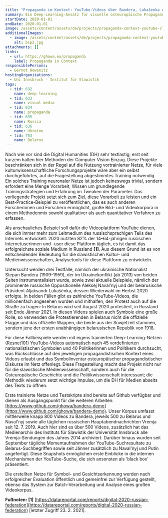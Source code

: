 ```yaml
---
title: "Propaganda im Kontext: YouTube-Videos über Bandera, Lukašenka und Naval'nyj"
summary: Ein Deep-Learning-Ansatz für visuelle osteuropäische Propaganda-Diskurse
startDate: 2020-01-01
endDate: 2020-01-01
image: /assets/content/assets/de/projects/propaganda-context-youtube-clips-about-bandera-lukashenka-and-navalnyi/bsp2.jpg
additionalImages:
  - image: /assets/content/assets/de/projects/propaganda-context-youtube-clips-about-bandera-lukashenka-and-navalnyi/additionalImages/bsp2.jpg
    alt: bsp2.jpg
attachments: []
links:
  - url: https://ghowa.eu/propaganda
    label: Propaganda in Context
responsiblePersons:
  - Gernot Howanitz
hostingOrganizations:
  - Uni Innsbruck - Institut für Slawistik
tags:
  - tid: 632
    name: deep learning
  - tid: 633
    name: visual media
  - tid: 634
    name: propaganda
  - tid: 635
    name: Russia
  - tid: 636
    name: Ukraine
  - tid: 753
    name: Belarus
---
```

Nach wie vor sind die Digital Humanities (DH) sehr textlastig; erst seit kurzem halten hier Methoden der Computer Vision Einzug. Diese Projekte beschränken sich in der Regel auf die Nutzung vortrainierter Netze, für viele kulturwissenschaftliche Forschungsprojekte wäre aber ein selbst durchgeführtes, auf die Fragestellung abgestimmtes Training notwendig. Ein solches Training neuronaler Netze ist jedoch keineswegs trivial, sondern erfordert eine Menge Vorarbeit, Wissen um grundlegende Trainingsstrategien und Erfahrung im Tweaken der Parameter. Das vorliegende Projekt setzt sich zum Ziel, diese Vorarbeit zu leisten und ein Best-Practice-Beispiel zu veröffentlichen, das es auch anderen Forscherinnen und Forschern ermöglicht, große Bild- und Videokorpora in einem Methodenmix sowohl qualitativer als auch quantitativer Verfahren zu erfassen.

Als anschauliches Beispiel soll dafür die Videoplattform YouTube dienen, die sich immer mehr zum Leitmedium des russischsprachigen Teils des Internets entwickelt. 2020 nutzten 82% der 14–64-jährigen russischen Internetuserinnen und -user diese Plattform täglich, es ist damit das erfolgreichste soziale Medium in Russland **\[1\]**. Aus diesem Grund ist es von entscheidender Bedeutung für die slawistischen Kultur- und Medienwissenschaften, Analysetools für diese Plattform zu entwickeln.

Untersucht werden drei Testfälle, nämlich der ukrainische Nationalist Stepan Bandera (1909-1959), der im Ukrainekonflikt (ab 2013) von beiden Seiten instrumentalisiert wurde, sowie zwei aktuelle Beispiele, nämlich der prominente russische Oppositionelle Aleksej Naval'nyj und der belarusische Präsident Aljaksandr Lukašėnka, dessen Wiederwahl im Herbst 2020 erfolgte. In beiden Fällen gibt es zahlreiche YouTube-Videos, die millionenfach angesehen wurden und mithalfen, den Protest auch auf die Straße zu tragen: In Belarus wird seit August 2020 protestiert, in Russland seit Ende Jänner 2021. In diesen Videos spielen auch Symbole eine große Rolle, so verwenden die Protestierenden in Belarus nicht die offizielle Flagge und das offizielle Wappen, die beide aus der Sowjetzeit stammen, sondern jene der ersten unabhängigen belarusischen Republik von 1918.

Für diese Fallbeispiele werden mit eigens trainierten Deep-Learning-Netzen (Resnet101) YouTube-Videos automatisch nach 45 vordefinierten nationalistischen Symbolen und 40 Politikerinnen und Politikern durchsucht, was Rückschlüsse auf den jeweiligen propagandistischen Kontext eines Videos erlaubt und das Symbolinventar osteuropäischer propagandistischer Diskurse im Netz offenlegt. Diese Fragestellung macht das Projekt nicht nur für die slawistische Medienwissenschaft, sondern auch für die Osteuropäische Geschichte und die Politikwissenschaft interessant; die Methodik wiederum setzt wichtige Impulse, um die DH für Medien abseits des Texts zu öffnen.

Erste trainierte Netze und Testskripte sind bereits auf Github verfügbar und dienen als Ausgangspunkt für die weiteren Arbeiten: [https://www.github.com/ghowa/bandera-demo](https://www.github.com/ghowa/bandera-demo). Unser Korpus umfasst mittlerweile knapp 800 Videos zu Bandera, jeweils 500 zu Belarus und Naval'nyj sowie alle täglichen russischen Hauptabendnachrichten Vremja seit 12. 7. 2019. Auch hier sind es über 500 Videos, zusätzlich hat das Medienarchiv des Instituts für Slawistik der Universität Innsbruck alle Vremja-Sendungen des Jahres 2014 archiviert. Darüber hinaus wurden seit September tägliche Momentaufnahmen der YouTube-Suchresultate zu Belarus-Suchbegriffen sowie seit Jänner zusätzlich zu Naval'nyj und Putin angefertigt. Diese Snapshots ermöglichen erste Einblicke in die internen Mechanismen der YouTube-Suche, die sich ansonsten als 'black box' präsentiert.

Die erstellten Netze für Symbol- und Gesichtserkennung werden nach erfolgreicher Evaluation öffentlich und gemeinfrei zur Verfügung gestellt, ebenso das System zur Batch-Verarbeitung und Analyse eines großen Videokorpus.

**Fußnoten:**
**\[1\]** [https://datareportal.com/reports/digital-2020-russian-federation](https://datareportal.com/reports/digital-2020-russian-federation) \[letzter Zugriff 23. 2. 2021\].
